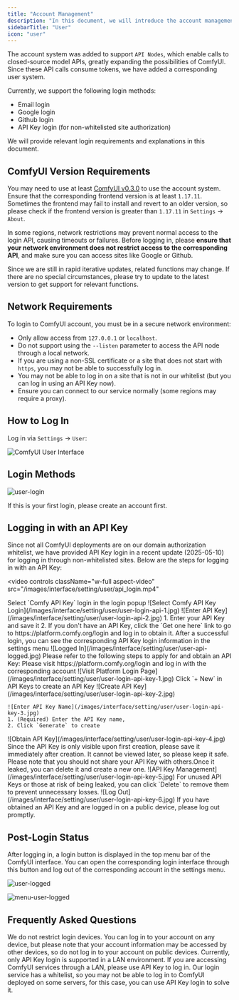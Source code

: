 ```yaml
---
title: "Account Management"
description: "In this document, we will introduce the account management features of ComfyUI, including account login, registration, and logout operations."
sidebarTitle: "User"
icon: "user"
---
```


The account system was added to support `API Nodes`, which enable calls to closed-source model APIs, greatly expanding the possibilities of ComfyUI. Since these API calls consume tokens, we have added a corresponding user system.

Currently, we support the following login methods:

- Email login
- Google login
- Github login
- API Key login (for non-whitelisted site authorization)

We will provide relevant login requirements and explanations in this document.

## ComfyUI Version Requirements

You may need to use at least [ComfyUI v0.3.0](https://github.com/comfyanonymous/ComfyUI/releases/tag/v0.3.30) to use the account system. Ensure that the corresponding frontend version is at least `1.17.11`. Sometimes the frontend may fail to install and revert to an older version, so please check if the frontend version is greater than `1.17.11` in `Settings` -> `About`.

In some regions, network restrictions may prevent normal access to the login API, causing timeouts or failures. Before logging in, please **ensure that your network environment does not restrict access to the corresponding API**, and make sure you can access sites like Google or Github.

<Tip>
Since we are still in rapid iterative updates, related functions may change. If there are no special circumstances, please try to update to the latest version to get support for relevant functions.
</Tip>

## Network Requirements

To login to ComfyUI account, you must be in a secure network environment:

- Only allow access from `127.0.0.1` or `localhost`.
- Do not support using the `--listen` parameter to access the API node through a local network.
- If you are using a non-SSL certificate or a site that does not start with `https`, you may not be able to successfully log in.
- You may not be able to log in on a site that is not in our whitelist (but you can log in using an API Key now).
- Ensure you can connect to our service normally (some regions may require a proxy).

## How to Log In

Log in via `Settings` -> `User`:

![ComfyUI User Interface](/images/interface/setting/user.jpg)

## Login Methods

![user-login](/images/interface/setting/user-login.jpg)

If this is your first login, please create an account first.

## Logging in with an API Key

Since not all ComfyUI deployments are on our domain authorization whitelist, we have provided API Key login in a recent update (2025-05-10) for logging in through non-whitelisted sites. Below are the steps for logging in with an API Key:

<video
  controls
  className="w-full aspect-video"
  src="/images/interface/setting/user/api_login.mp4"
></video>

<Tabs>

  <Tab title="Have an API Key">

  <Steps>
  <Step title="Select Comfy API Key Login on the Login Screen">
    Select `Comfy API Key` login in the login popup
    ![Select Comfy API Key Login](/images/interface/setting/user/user-login-api-1.jpg)
  </Step>

  <Step title="Enter Your API Key">
    ![Enter API Key](/images/interface/setting/user/user-login-api-2.jpg)
    1. Enter your API Key and save it
    2. If you don't have an API Key, click the `Get one here` link to go to https://platform.comfy.org/login and log in to obtain it.
  </Step>
  <Step title="Login Successful">
  After a successful login, you can see the corresponding API Key login information in the settings menu
    ![Logged In](/images/interface/setting/user/user-api-logged.jpg)
  </Step>
</Steps>

  </Tab>
  <Tab title="No API Key, Apply for an API Key First">
Please refer to the following steps to apply for and obtain an API Key:
<Steps>
  <Step title="Visit https://platform.comfy.org/login and Log In">
    Please visit https://platform.comfy.org/login and log in with the corresponding account
    ![Visit Platform Login Page](/images/interface/setting/user/user-login-api-key-1.jpg)
  </Step>
  <Step title="Click `+ New` in API Keys to Create an API Key">
    Click `+ New` in API Keys to create an API Key
    ![Create API Key](/images/interface/setting/user/user-login-api-key-2.jpg)
  </Step>
  <Step title="Enter API Key Name">
    
    ![Enter API Key Name](/images/interface/setting/user/user-login-api-key-3.jpg)
    1. (Required) Enter the API Key name,
    2. Click `Generate` to create
  </Step>
  <Step title="Save the Obtained API Key">
    ![Obtain API Key](/images/interface/setting/user/user-login-api-key-4.jpg)
    <Warning>
      Since the API Key is only visible upon first creation, please save it immediately after creation. It cannot be viewed later, so please keep it safe.
      Please note that you should not share your API Key with others.Once it leaked, you can delete it and create a new one.
    </Warning>
  </Step>
  <Step title="API Key Management">
    ![API Key Management](/images/interface/setting/user/user-login-api-key-5.jpg)
    For unused API Keys or those at risk of being leaked, you can click `Delete` to remove them to prevent unnecessary losses.
  </Step>
    <Step title="(Optional) Log Out">
    ![Log Out](/images/interface/setting/user/user-login-api-key-6.jpg)
    If you have obtained an API Key and are logged in on a public device, please log out promptly.
  </Step>
</Steps>

  </Tab>
</Tabs>

## Post-Login Status

After logging in, a login button is displayed in the top menu bar of the ComfyUI interface. You can open the corresponding login interface through this button and log out of the corresponding account in the settings menu.

![user-logged](/images/interface/setting/user-logged.jpg)

![menu-user-logged](/images/interface/setting/menu-user-logged.jpg)

## Frequently Asked Questions

<AccordionGroup>
  <Accordion title="Are there any login device restrictions?">
   We do not restrict login devices. You can log in to your account on any device, but please note that your account information may be accessed by other devices, so do not log in to your account on public devices.
  </Accordion>

  <Accordion title="How to log in in a LAN environment?">
  Currently, only API Key login is supported in a LAN environment. If you are accessing ComfyUI services through a LAN, please use API Key to log in.
  </Accordion>
   <Accordion title="Why can't I log in on some websites?">
  Our login service has a whitelist, so you may not be able to log in to ComfyUI deployed on some servers, for this case, you can use API Key login to solve it.
  </Accordion>
</AccordionGroup>